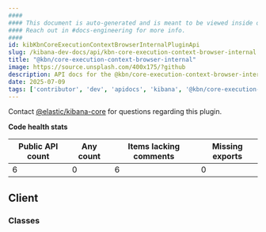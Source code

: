 ```yaml
---
####
#### This document is auto-generated and is meant to be viewed inside our experimental, new docs system.
#### Reach out in #docs-engineering for more info.
####
id: kibKbnCoreExecutionContextBrowserInternalPluginApi
slug: /kibana-dev-docs/api/kbn-core-execution-context-browser-internal
title: "@kbn/core-execution-context-browser-internal"
image: https://source.unsplash.com/400x175/?github
description: API docs for the @kbn/core-execution-context-browser-internal plugin
date: 2025-07-09
tags: ['contributor', 'dev', 'apidocs', 'kibana', '@kbn/core-execution-context-browser-internal']
---
```




Contact [@elastic/kibana-core](https://github.com/orgs/elastic/teams/kibana-core) for questions regarding this plugin.

**Code health stats**

| Public API count  | Any count | Items lacking comments | Missing exports |
|-------------------|-----------|------------------------|-----------------|
| 6 | 0 | 6 | 0 |

## Client

### Classes
<DocDefinitionList data={kbnCoreExecutionContextBrowserInternalObj.client.classes}/>

